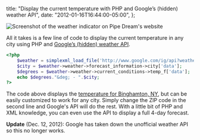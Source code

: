   title:
    "Display the current temperature with PHP and Google’s (hidden) weather API",
  date: "2012-01-16T16:44:00-05:00",
};

![Screenshot of the weather indicator on Pipe Dream's website](./pipe-dream-weather.png)

All it takes is a few line of code to display the current temperature in any city using PHP and [Google’s (hidden) weather API](http://blog.programmableweb.com/2010/02/08/googles-secret-weather-api/).

```php
<?php
    $weather = simplexml_load_file('http://www.google.com/ig/api?weather=13902');
    $city = $weather->weather->forecast_information->city['data'];
    $degrees = $weather->weather->current_conditions->temp_f['data'];
    echo $degrees."&deg; - ".$city;
?>
```

The code above displays the [temperature for Binghamton, NY](http://www.google.com/ig/api?weather=13902), but can be easily customized to work for any city. Simply change the ZIP code in the second line and Google's API will do the rest. With a little bit of PHP and XML knowledge, you can even use the API to display a full 4-day forecast.

**Update** (Dec. 12, 2012): Google has taken down the unofficial weather API so this no longer works.
